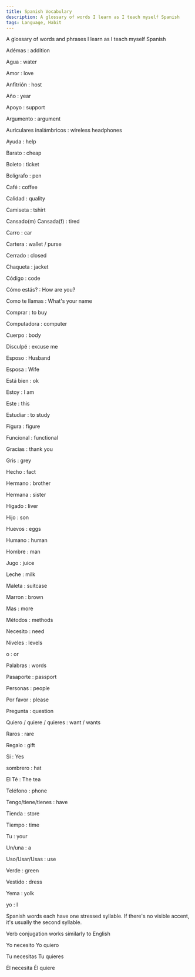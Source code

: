 ```yaml
---
title: Spanish Vocabulary
description: A glossary of words I learn as I teach myself Spanish
tags: Language, Habit
---
```


A glossary of words and phrases I learn as I teach myself Spanish

Adémas
: addition

Agua
: water

Amor
: love

Anfitrión
: host

Año
: year

Apoyo
: support

Argumento
: argument

Auriculares inalámbricos
: wireless headphones

Ayuda
: help

Barato
: cheap

Boleto
: ticket

Bolígrafo
: pen

Café
: coffee

Calidad
: quality

Camiseta
: tshirt

Cansado(m) Cansada(f)
: tired

Carro
: car

Cartera
: wallet / purse

Cerrado
: closed

Chaqueta
: jacket

Código
: code

Cómo estás?
: How are you?

Como te llamas
: What's your name

Comprar
: to buy

Computadora
: computer

Cuerpo
: body

Disculpé
: excuse me

Esposo
: Husband

Esposa
: Wife

Está bien
: ok

Estoy
: I am

Este
: this

Estudiar
: to study

Figura
: figure

Funcional
: functional

Gracias
: thank you

Gris
: grey

Hecho
: fact

Hermano
: brother

Hermana
: sister

Hígado
: liver

Hijo
: son

Huevos
: eggs

Humano
: human

Hombre
: man

Jugo
: juice

Leche
: milk

Maleta
: suitcase

Marron
: brown

Mas
: more

Métodos
: methods

Necesito
: need

Niveles
: levels

o
: or

Palabras
: words

Pasaporte
: passport

Personas
: people

Por favor
: please

Pregunta
: question

Quiero / quiere / quieres
: want / wants

Raros
: rare

Regalo
: gift

Si
: Yes

sombrero
: hat

El Té
: The tea

Teléfono
: phone

Tengo/tiene/tienes
: have

Tienda
: store

Tiempo
: time

Tu
: your

Un/una
: a

Uso/Usar/Usas
: use

Verde
: green

Vestido
: dress

Yema
: yolk

yo
: I

Spanish words each have one stressed syllable. If there's no visible accent, it's usually the second syllable.

Verb conjugation works similarly to English

Yo necesito
Yo quiero

Tu necesitas
Tu quieres

Él necesita
Él quiere
